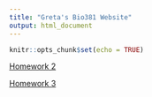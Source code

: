 ```yaml
---
title: "Greta's Bio381 Website"
output: html_document
---
```


```r
knitr::opts_chunk$set(echo = TRUE)
```



[Homework 2](Homework_02.html)

[Homework 3](Homework_03.html)